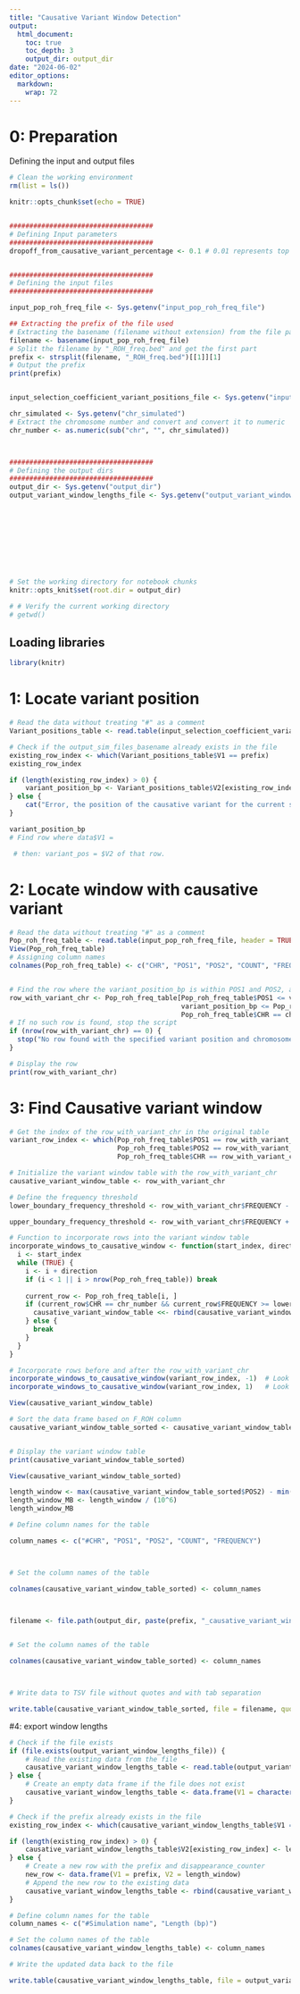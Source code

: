 ```yaml
---
title: "Causative Variant Window Detection"
output:
  html_document:
    toc: true
    toc_depth: 3  
    output_dir: output_dir
date: "2024-06-02"
editor_options: 
  markdown: 
    wrap: 72
---
```


# 0: Preparation
Defining the input and output files

```r
# Clean the working environment
rm(list = ls())

knitr::opts_chunk$set(echo = TRUE)


#################################### 
# Defining Input parameters
#################################### 
dropoff_from_causative_variant_percentage <- 0.1 # 0.01 represents top 1 % most homozygous region


####################################  
# Defining the input files
#################################### 

input_pop_roh_freq_file <- Sys.getenv("input_pop_roh_freq_file")

## Extracting the prefix of the file used  
# Extracting the basename (filename without extension) from the file path
filename <- basename(input_pop_roh_freq_file)
# Split the filename by "_ROH_freq.bed" and get the first part
prefix <- strsplit(filename, "_ROH_freq.bed")[[1]][1]
# Output the prefix
print(prefix)


input_selection_coefficient_variant_positions_file <- Sys.getenv("input_selection_coefficient_variant_positions_file")

chr_simulated <- Sys.getenv("chr_simulated")
# Extract the chromosome number and convert and convert it to numeric
chr_number <- as.numeric(sub("chr", "", chr_simulated))



#################################### 
# Defining the output dirs
#################################### 
output_dir <- Sys.getenv("output_dir") 
output_variant_window_lengths_file <- Sys.getenv("output_variant_window_lengths_file") 










# Set the working directory for notebook chunks
knitr::opts_knit$set(root.dir = output_dir)

# # Verify the current working directory
# getwd()

```

## Loading libraries

```r
library(knitr)

```

# 1: Locate variant position
```r

# Read the data without treating "#" as a comment
Variant_positions_table <- read.table(input_selection_coefficient_variant_positions_file, header = FALSE, sep = "\t", comment.char = "")

# Check if the output_sim_files_basename already exists in the file
existing_row_index <- which(Variant_positions_table$V1 == prefix)
existing_row_index

if (length(existing_row_index) > 0) {
    variant_position_bp <- Variant_positions_table$V2[existing_row_index]
} else {
    cat("Error, the position of the causative variant for the current simulation replicate is unknwon")
}

variant_position_bp
# Find row where data$V1 = 

 # then: variant_pos = $V2 of that row.


```
# 2: Locate window with causative variant
```r
# Read the data without treating "#" as a comment
Pop_roh_freq_table <- read.table(input_pop_roh_freq_file, header = TRUE, sep = "\t", comment.char = "")
View(Pop_roh_freq_table)
# Assigning column names
colnames(Pop_roh_freq_table) <- c("CHR", "POS1", "POS2", "COUNT", "FREQUENCY")


# Find the row where the variant_position_bp is within POS1 and POS2, and CHR equals chr_number
row_with_variant_chr <- Pop_roh_freq_table[Pop_roh_freq_table$POS1 <= variant_position_bp &
                                           variant_position_bp <= Pop_roh_freq_table$POS2 &
                                           Pop_roh_freq_table$CHR == chr_number, ]
# If no such row is found, stop the script
if (nrow(row_with_variant_chr) == 0) {
  stop("No row found with the specified variant position and chromosome number.")
}

# Display the row
print(row_with_variant_chr)


```
# 3: Find Causative variant window
```r


# Get the index of the row_with_variant_chr in the original table
variant_row_index <- which(Pop_roh_freq_table$POS1 == row_with_variant_chr$POS1 &
                           Pop_roh_freq_table$POS2 == row_with_variant_chr$POS2 &
                           Pop_roh_freq_table$CHR == row_with_variant_chr$CHR)

# Initialize the variant window table with the row_with_variant_chr
causative_variant_window_table <- row_with_variant_chr

# Define the frequency threshold
lower_boundary_frequency_threshold <- row_with_variant_chr$FREQUENCY - dropoff_from_causative_variant_percentage

upper_boundary_frequency_threshold <- row_with_variant_chr$FREQUENCY + dropoff_from_causative_variant_percentage

# Function to incorporate rows into the variant window table
incorporate_windows_to_causative_window <- function(start_index, direction) {
  i <- start_index
  while (TRUE) {
    i <- i + direction
    if (i < 1 || i > nrow(Pop_roh_freq_table)) break
    
    current_row <- Pop_roh_freq_table[i, ]
    if (current_row$CHR == chr_number && current_row$FREQUENCY >= lower_boundary_frequency_threshold && current_row$FREQUENCY <= upper_boundary_frequency_threshold ) {
      causative_variant_window_table <<- rbind(causative_variant_window_table, current_row)
    } else {
      break
    }
  }
}

# Incorporate rows before and after the row_with_variant_chr
incorporate_windows_to_causative_window(variant_row_index, -1)  # Look backwards
incorporate_windows_to_causative_window(variant_row_index, 1)   # Look forwards

View(causative_variant_window_table)

# Sort the data frame based on F_ROH column
causative_variant_window_table_sorted <- causative_variant_window_table[order(as.numeric(causative_variant_window_table$POS1)), ]


# Display the variant window table
print(causative_variant_window_table_sorted)

View(causative_variant_window_table_sorted)

length_window <- max(causative_variant_window_table_sorted$POS2) - min(causative_variant_window_table_sorted$POS1) + 1
length_window_MB <- length_window / (10^6)
length_window_MB

# Define column names for the table

column_names <- c("#CHR", "POS1", "POS2", "COUNT", "FREQUENCY")



# Set the column names of the table

colnames(causative_variant_window_table_sorted) <- column_names



filename <- file.path(output_dir, paste(prefix, "_causative_variant_window_", length_window_MB, "_MB", ".bed", sep = ""))
  

# Set the column names of the table

colnames(causative_variant_window_table_sorted) <- column_names



# Write data to TSV file without quotes and with tab separation

write.table(causative_variant_window_table_sorted, file = filename, quote = FALSE, col.names = TRUE, row.names = FALSE, sep = "\t")

```

#4: export window lengths
```r

# Check if the file exists
if (file.exists(output_variant_window_lengths_file)) {
    # Read the existing data from the file
    causative_variant_window_lengths_table <- read.table(output_variant_window_lengths_file, header = FALSE, sep = "\t")
} else {
    # Create an empty data frame if the file does not exist
    causative_variant_window_lengths_table <- data.frame(V1 = character(), V2 = integer())
}

# Check if the prefix already exists in the file
existing_row_index <- which(causative_variant_window_lengths_table$V1 == prefix)

if (length(existing_row_index) > 0) {
    causative_variant_window_lengths_table$V2[existing_row_index] <- length_window
} else {
    # Create a new row with the prefix and disappearance_counter
    new_row <- data.frame(V1 = prefix, V2 = length_window)
    # Append the new row to the existing data
    causative_variant_window_lengths_table <- rbind(causative_variant_window_lengths_table, new_row)
}

# Define column names for the table
column_names <- c("#Simulation name", "Length (bp)")

# Set the column names of the table
colnames(causative_variant_window_lengths_table) <- column_names

# Write the updated data back to the file

write.table(causative_variant_window_lengths_table, file = output_variant_window_lengths_file, sep = "\t", row.names = FALSE, col.names = TRUE, quote = FALSE)

```


